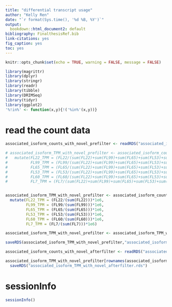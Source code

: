 ```yaml
---
title: "differential transcript usage"
author: "Kelly Ren"
date: "`r format(Sys.time(), '%d %B, %Y')`"
output:
  bookdown::html_document2: default
bibliography: FinalthesisRef.bib
link-citations: yes
fig_caption: yes
toc: yes
---
```


```r
knitr::opts_chunk$set(echo = TRUE, warning = FALSE, message = FALSE)
```

```r
library(magrittr)
library(dplyr)
library(stringr)
library(readr)
library(tibble)
library(DRIMSeq)
library(tidyr)
library(ggplot2)
'%!in%' <- function(x,y){!('%in%'(x,y))}
```

# read the count data
```r
associated_isoform_counts_with_novel_prefilter <- readRDS("associated_isoform_counts_with_novel_prefilter.rds")
```

```r
# associated_isoform_TPM_with_novel_prefilter <- associated_isoform_counts_with_novel_prefilter %>%
#   mutate(FL22_TPM = (FL22/(sum(FL22)+sum(FL99)+sum(FL65)+sum(FL53)+sum(FL60)+sum(FL60)))*1e6,
#          FL99_TPM = (FL99/(sum(FL22)+sum(FL99)+sum(FL65)+sum(FL53)+sum(FL60)+sum(FL60)))*1e6,
#          FL65_TPM = (FL65/(sum(FL22)+sum(FL99)+sum(FL65)+sum(FL53)+sum(FL60)+sum(FL60)))*1e6,
#          FL53_TPM = (FL53/(sum(FL22)+sum(FL99)+sum(FL65)+sum(FL53)+sum(FL60)+sum(FL60)))*1e6,
#          FL60_TPM = (FL60/(sum(FL22)+sum(FL99)+sum(FL65)+sum(FL53)+sum(FL60)+sum(FL60)))*1e6,
#          FL7_TPM = (FL7/(sum(FL22)+sum(FL99)+sum(FL65)+sum(FL53)+sum(FL60)+sum(FL60)))*1e6)


associated_isoform_TPM_with_novel_prefilter <- associated_isoform_counts_with_novel_prefilter %>%
  mutate(FL22_TPM = (FL22/(sum(FL22)))*1e6,
         FL99_TPM = (FL99/(sum(FL99)))*1e6,
         FL65_TPM = (FL65/(sum(FL65)))*1e6,
         FL53_TPM = (FL53/(sum(FL53)))*1e6,
         FL60_TPM = (FL60/(sum(FL60)))*1e6,
         FL7_TPM = (FL7/(sum(FL7)))*1e6)

associated_isoform_TPM_with_novel_prefilter <- associated_isoform_TPM_with_novel_prefilter[,c("FL22_TPM","FL99_TPM","FL65_TPM","FL53_TPM","FL60_TPM","FL7_TPM")]

saveRDS(associated_isoform_TPM_with_novel_prefilter,"associated_isoform_TPM_with_novel_prefilter.rds")
```

```r
associated_isoform_counts_with_novel_afterfilter <- readRDS("associated_isoform_counts_with_novel_afterfilter.rds")

associated_isoform_TPM_with_novel_prefilter[rownames(associated_isoform_counts_with_novel_afterfilter),] %>%
  saveRDS("associated_isoform_TPM_with_novel_afterfilter.rds")
```

# sessionInfo
```r
sessionInfo()
```

